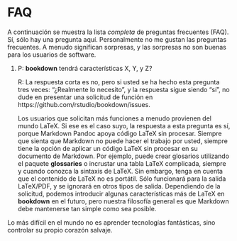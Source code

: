 # FAQ

A continuación se muestra la lista _completa_ de preguntas frecuentes (FAQ). Sí, sólo hay una pregunta aquí. Personalmente no me gustan las preguntas frecuentes. A menudo significan sorpresas, y las sorpresas no son buenas para los usuarios de software.

1. P: **bookdown** tendrá características X, Y, y Z?

    R: La respuesta corta es no, pero si usted se ha hecho esta pregunta tres veces: "¿Realmente lo necesito", y la respuesta sigue siendo "sí", no dude en presentar una solicitud de función en https://github.com/rstudio/bookdown/issues.
    
    Los usuarios que solicitan más funciones a menudo provienen del mundo LaTeX. Si ese es el caso suyo, la respuesta a esta pregunta es sí, porque Markdown Pandoc apoya código LaTeX sin procesar. Siempre que sienta que Markdown no puede hacer el trabajo por usted, siempre tiene la opción de aplicar un código LaTeX sin procesar en su documento de Markdown. Por ejemplo, puede crear glosarios utilizando el paquete **glossaries** o incrustar una tabla LaTeX complicada, siempre y cuando conozca la sintaxis de LaTeX. Sin embargo, tenga en cuenta que el contenido de LaTeX no es portátil. Sólo funcionará para la salida LaTeX/PDF, y se ignorará en otros tipos de salida. Dependiendo de la solicitud, podemos introducir algunas características más de LaTeX en **bookdown** en el futuro, pero nuestra filosofía general es que Markdown debe mantenerse tan simple como sea posible.

Lo más difícil en el mundo no es aprender tecnologías fantásticas, sino controlar su propio corazón salvaje.
